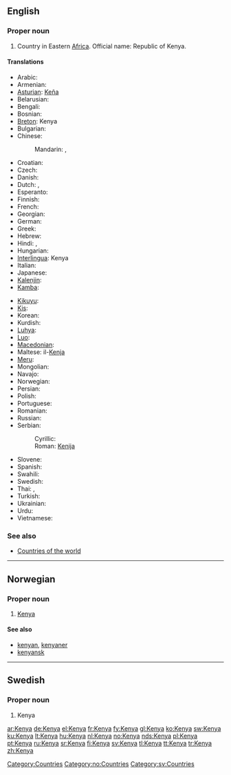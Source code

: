 ==English==
{{wikipedia}}

===Proper noun===
{{en-proper noun}}

# Country in Eastern [[Africa]]. Official name: Republic of Kenya.

====Translations====
{{trans-top|country in Eastern Africa}}
* Arabic: {{t|ar|كينيا|f|tr=kiinya|sc=Arab}}
* Armenian: {{t-|hy|Քենիա|tr=K'enia}}
* [[Asturian]]: [[Keña]]
* Belarusian: {{t|be|Кенія|f|tr=Kénija|sc=Cyrl}}
* Bengali: {{t|bn|কেনিয়া|sc=Beng}}
* Bosnian: {{t-|bs|Kenija|f}}
* [[Breton]]: Kenya
* Bulgarian: {{t|bg|Кения|f|tr=Kénija|sc=Cyrl}}
* Chinese:
*: Mandarin: {{t|zh|肯尼亞|sc=Hani}},  {{t|zh|肯尼亚|tr=Kěnníyà|sc=Hani}}
* Croatian: {{t+|hr|Kenija|f}}
* Czech: {{t+|cs|Keňa|f}}
* Danish: {{t-|da|Kenya}}
* Dutch: {{t+|nl|Kenia}}, {{t+|nl|Kenya}}
* Esperanto: {{t-|eo|Kenjo|xs=Esperanto}}
* Finnish: {{t+|fi|Kenia}}
* French: {{t+|fr|Kenya}}
* Georgian: {{t|ka|კენია|sc=Geor}}
* German: {{t+|de|Kenia}}
* Greek: {{t-|el|Κένυα|f|tr=Kénya}}
* Hebrew: {{t|he|קניה|f|tr=kenya|sc=Hebr}}
* Hindi: {{t|hi|कीनिया|tr=kīniyā|sc=Deva}},  {{t|hi|केन्या|tr=kēn'yā|sc=Deva}}
* Hungarian: {{t+|hu|Kenya}}
* [[Interlingua]]: Kenya
* Italian: {{t-|it|Kenya}}
* Japanese: {{t+|ja|ケニア|tr=Kenia}}
* [[Kalenjin]]: {{tø|kln|Kenya}}
* [[Kamba]]: {{tø|kam|Kenya}}
{{trans-mid}}
* [[Kikuyu]]: {{tø|ki|Kenya}}
* [[Kis]]: {{tø|kis|Kenya}}
* Korean: {{t|ko|케냐|tr=Kenya|sc=Kore}}
* Kurdish: {{t|ku|کینیا|sc=ku-Arab}}
* [[Luhya]]: {{tø|luy|Kenya}}
* [[Luo]]: {{tø|luo|Kenya}}
* [[Macedonian]]: {{t-|mk|Кенија|f|tr=Kénija}}
* Maltese: il-[[Kenja]]
* [[Meru]]: {{tø|mer|Kenya}}
* Mongolian: {{t|mn|Кени|tr=Kéni|sc=Cyrl}}
* Navajo: {{tø|nv|Kénya}}
* Norwegian: {{t+|no|Kenya}}
* Persian: {{t|fa|کنیا|sc=fa-Arab}}
* Polish: {{t+|pl|Kenia|f}}
* Portuguese: {{t+|pt|Quénia|f}}
* Romanian: {{t-|ro|Kenya|f}}
* Russian: {{t|ru|Кения|f|tr=Kénija|sc=Cyrl}}
* Serbian:
*: Cyrillic: {{t-|sr|Кенија|f|sc=Cyrl}}
*: Roman: [[Kenija#Serbian|Kenija]] {{f}}
* Slovene: {{t+|sl|Kenija|f}}
* Spanish: {{t+|es|Kenia|f}}
* Swahili: {{t-|sw|kenya|xs=Swahili}}
* Swedish: {{t+|sv|Kenya}}
* Thai: {{t|th|เคนยา|sc=Thai}},  {{t|th|ประเทศเคนยา|sc=Thai}}
* Turkish: {{t+|tr|Kenya}}
* Ukrainian: {{t|uk|Кенія|f|tr=Kénija|sc=Cyrl}}
* Urdu: {{t|ur|کینیا|tr=kīniyā|sc=ur-Arab}}
* Vietnamese: {{t|vi|Kenya}}
{{trans-bottom}}

===See also===
* [[Appendix:Countries of the world|Countries of the world]]

[[Category:Countries]]

----

==Norwegian==

===Proper noun===
{{infl|no|proper noun}}

# [[#English|Kenya]]

====See also====
* [[kenyan]], [[kenyaner]]
* [[kenyansk]]

[[Category:no:Countries]]

----

==Swedish==

===Proper noun===
{{infl|sv|proper noun}}

# Kenya

[[Category:sv:Countries]]

[[ar:Kenya]]
[[de:Kenya]]
[[el:Kenya]]
[[fr:Kenya]]
[[fy:Kenya]]
[[gl:Kenya]]
[[ko:Kenya]]
[[sw:Kenya]]
[[ku:Kenya]]
[[lt:Kenya]]
[[hu:Kenya]]
[[nl:Kenya]]
[[no:Kenya]]
[[nds:Kenya]]
[[pl:Kenya]]
[[pt:Kenya]]
[[ru:Kenya]]
[[sr:Kenya]]
[[fi:Kenya]]
[[sv:Kenya]]
[[tl:Kenya]]
[[tt:Kenya]]
[[tr:Kenya]]
[[zh:Kenya]]